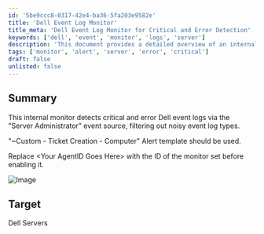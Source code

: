 ```yaml
---
id: '5be9ccc8-0317-42e4-ba36-5fa203e9582e'
title: 'Dell Event Log Monitor'
title_meta: 'Dell Event Log Monitor for Critical and Error Detection'
keywords: ['dell', 'event', 'monitor', 'logs', 'server']
description: 'This document provides a detailed overview of an internal monitor designed to detect critical and error event logs from Dell servers using the Server Administrator event source. It includes instructions on setting up the monitor and utilizing the appropriate alert template for ticket creation.'
tags: ['monitor', 'alert', 'server', 'error', 'critical']
draft: false
unlisted: false
---
```

## Summary

This internal monitor detects critical and error Dell event logs via the "Server Administrator" event source, filtering out noisy event log types.

"~Custom - Ticket Creation - Computer" Alert template should be used. 

Replace \<Your AgentID Goes Here\> with the ID of the monitor set before enabling it. 

![Image](../../../static/img/EPM---Vendor-Specific---Monitor---Dell-Hardware-Monitoring/image_1.png)

## Target

Dell Servers












